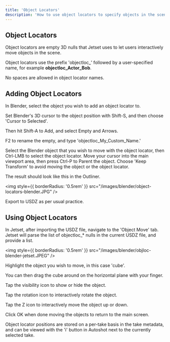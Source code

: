 ```yaml
---
title: 'Object Locators'
description: 'How to use object locators to specify objects in the scene that can be moved interactively in Jetset.'
---
```


## Object Locators

Object locators are empty 3D nulls that Jetset uses to let users interactively move objects in the scene.

Object locators use the prefix 'objectloc_' followed by a user-specified name, for example **objectloc_Actor_Bob**. 

No spaces are allowed in object locator names.

## Adding Object Locators
 
In Blender, select the object you wish to add an object locator to.

Set Blender's 3D cursor to the object position with Shift-S, and then choose 'Cursor to Selected'.

Then hit Shift-A to Add, and select Empty and Arrows. 

F2 to rename the empty, and type 'objectloc_My_Custom_Name.'

Select the Blender object that you wish to move with the object locator, then Ctrl-LMB to select the object locator. Move your cursor into the main viewport area, then press Ctrl-P to Parent the object. Choose 'Keep Transform' to avoid moving the object or the object locator.

The result should look like this in the Outliner.

<img
  style={{ borderRadius: '0.5rem' }}
  src="/images/blender/object-locators-blender.JPG"
/>

Export to USDZ as per usual practice.

## Using Object Locators

In Jetset, after importing the USDZ file, navigate to the 'Object Move' tab. Jetset will parse the list of objectloc_* nulls in the current USDZ file, and provide a list. 

<img
  style={{ borderRadius: '0.5rem' }}
  src="/images/blender/objloc-blender-jetset.JPEG"
/>

Highlight the object you wish to move, in this case 'cube'. 

You can then drag the cube around on the horizontal plane with your finger. 

Tap the visibility icon to show or hide the object.

Tap the rotation icon to interactively rotate the object.

Tap the Z icon to interactively move the object up or down.

Click OK when done moving the objects to return to the main screen.

Object locator positions are stored on a per-take basis in the take metadata, and can be viewed with the 'i' button in Autoshot next to the currently selected take.
